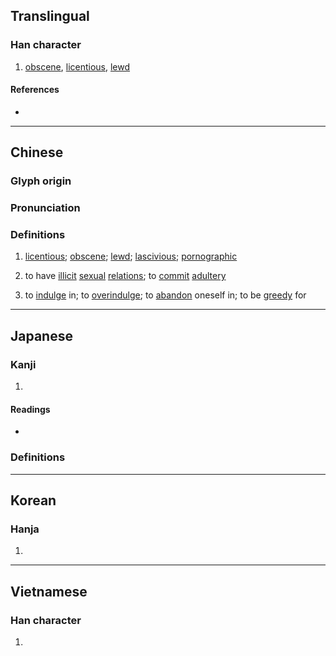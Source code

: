 {{also|淫}}
{{character info}}
==Translingual==

===Han character===
{{Han char|rn=38|rad=女|as=08|sn=11|four=42414|canj=VBHG|ids=⿰女㸒}}

# [[obscene]], [[licentious]], [[lewd]]

====References====
* {{Han ref|kx=0265.220|dkj=06440|dj=0532.200|hdz=21060.080|uh=5A6C|ud=23148|bh=D4D9|bd=54489}}

----

==Chinese==
{{zh-forms}}

===Glyph origin===
{{Han etym}}

===Pronunciation===
{{zh-pron
|m=yín
|c=jam4
|h=
|md=
|mn=
|w=
|mc=y
|oc=y
|cat=v,a
}}

===Definitions===
{{zh-hanzi}}

# {{zh-alt-lb|淫}} [[licentious]]; [[obscene]]; [[lewd]]; [[lascivious]]; [[pornographic]]
# {{zh-alt-lb|淫}} to have [[illicit]] [[sexual]] [[relation]]s; to [[commit]] [[adultery]]
# {{zh-alt-lb|淫}} to [[indulge]] in; to [[overindulge]]; to [[abandon]] oneself in; to be [[greedy]] for

----

==Japanese==

===Kanji===
{{ja-kanji|grade=|rs=女08}}

# {{rfdef|ja|sort=女08}}

====Readings====
* {{ja-readings|on=[[いん]] (in)|kun=[[たわける]] (tawakeru), [[みだり]] (midari)}}

===Definitions===
{{ja-kanjitab|いん|yomi=o}}
{{ja-see|淫|key=いん}}

----

==Korean==

===Hanja===
{{ko-hanja|hangeul=음|rv=eum|mr=ŭm}}

# {{rfdef|ko|sort=女08}}

----

==Vietnamese==

===Han character===
{{vi-readings|reading=dâm|rs=女08}}

# {{rfdef|vi|sort=女08}}